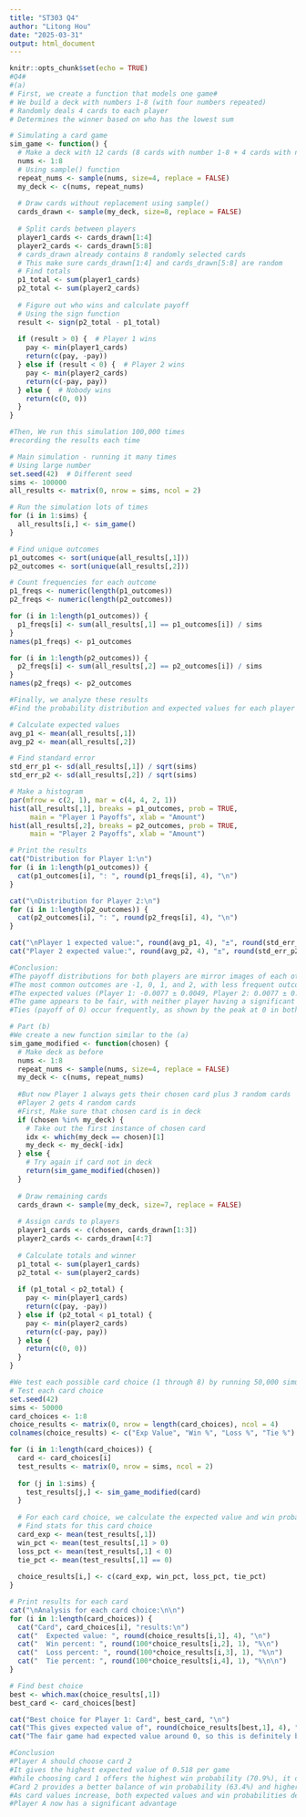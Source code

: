 ```yaml
---
title: "ST303 Q4"
author: "Litong Hou"
date: "2025-03-31"
output: html_document
---
```


```r
knitr::opts_chunk$set(echo = TRUE)
#Q4#
#(a)
# First, we create a function that models one game#
# We build a deck with numbers 1-8 (with four numbers repeated)
# Randomly deals 4 cards to each player
# Determines the winner based on who has the lowest sum

# Simulating a card game
sim_game <- function() {
  # Make a deck with 12 cards (8 cards with number 1-8 + 4 cards with numbers repeated
  nums <- 1:8
  # Using sample() function
  repeat_nums <- sample(nums, size=4, replace = FALSE)
  my_deck <- c(nums, repeat_nums)
  
  # Draw cards without replacement using sample() 
  cards_drawn <- sample(my_deck, size=8, replace = FALSE)
  
  # Split cards between players
  player1_cards <- cards_drawn[1:4]
  player2_cards <- cards_drawn[5:8]
  # cards_drawn already contains 8 randomly selected cards
  # This make sure cards_drawn[1:4] and cards_drawn[5:8] are random 
  # Find totals
  p1_total <- sum(player1_cards)
  p2_total <- sum(player2_cards)
  
  # Figure out who wins and calculate payoff
  # Using the sign function 
  result <- sign(p2_total - p1_total)
  
  if (result > 0) {  # Player 1 wins
    pay <- min(player1_cards)
    return(c(pay, -pay))
  } else if (result < 0) {  # Player 2 wins
    pay <- min(player2_cards)
    return(c(-pay, pay))
  } else {  # Nobody wins 
    return(c(0, 0))
  }
}

#Then, We run this simulation 100,000 times
#recording the results each time

# Main simulation - running it many times
# Using large number 
set.seed(42)  # Different seed 
sims <- 100000
all_results <- matrix(0, nrow = sims, ncol = 2)

# Run the simulation lots of times
for (i in 1:sims) {
  all_results[i,] <- sim_game()
}

# Find unique outcomes
p1_outcomes <- sort(unique(all_results[,1]))
p2_outcomes <- sort(unique(all_results[,2]))

# Count frequencies for each outcome
p1_freqs <- numeric(length(p1_outcomes))
p2_freqs <- numeric(length(p2_outcomes))

for (i in 1:length(p1_outcomes)) {
  p1_freqs[i] <- sum(all_results[,1] == p1_outcomes[i]) / sims
}
names(p1_freqs) <- p1_outcomes

for (i in 1:length(p2_outcomes)) {
  p2_freqs[i] <- sum(all_results[,2] == p2_outcomes[i]) / sims
}
names(p2_freqs) <- p2_outcomes

#Finally, we analyze these results 
#Find the probability distribution and expected values for each player's winnings or losses.

# Calculate expected values
avg_p1 <- mean(all_results[,1])
avg_p2 <- mean(all_results[,2])

# Find standard error 
std_err_p1 <- sd(all_results[,1]) / sqrt(sims)
std_err_p2 <- sd(all_results[,2]) / sqrt(sims)

# Make a histogram 
par(mfrow = c(2, 1), mar = c(4, 4, 2, 1))
hist(all_results[,1], breaks = p1_outcomes, prob = TRUE, 
     main = "Player 1 Payoffs", xlab = "Amount")
hist(all_results[,2], breaks = p2_outcomes, prob = TRUE, 
     main = "Player 2 Payoffs", xlab = "Amount")

# Print the results
cat("Distribution for Player 1:\n")
for (i in 1:length(p1_outcomes)) {
  cat(p1_outcomes[i], ": ", round(p1_freqs[i], 4), "\n")
}

cat("\nDistribution for Player 2:\n")
for (i in 1:length(p2_outcomes)) {
  cat(p2_outcomes[i], ": ", round(p2_freqs[i], 4), "\n")
}

cat("\nPlayer 1 expected value:", round(avg_p1, 4), "±", round(std_err_p1, 4), "\n")
cat("Player 2 expected value:", round(avg_p2, 4), "±", round(std_err_p2, 4), "\n")

#Conclusion:
#The payoff distributions for both players are mirror images of each other.
#The most common outcomes are -1, 0, 1, and 2, with less frequent outcomes at -3, -2, 3, and 4.
#The expected values (Player 1: -0.0077 ± 0.0049, Player 2: 0.0077 ± 0.0049) are essentially zero.
#The game appears to be fair, with neither player having a significant advantage.
#Ties (payoff of 0) occur frequently, as shown by the peak at 0 in both histograms.

# Part (b) 
#We create a new function similar to the (a)
sim_game_modified <- function(chosen) {
  # Make deck as before
  nums <- 1:8
  repeat_nums <- sample(nums, size=4, replace = FALSE)
  my_deck <- c(nums, repeat_nums)
  
  #But now Player 1 always gets their chosen card plus 3 random cards
  #Player 2 gets 4 random cards
  #First, Make sure that chosen card is in deck
  if (chosen %in% my_deck) {
    # Take out the first instance of chosen card
    idx <- which(my_deck == chosen)[1]
    my_deck <- my_deck[-idx]
  } else {
    # Try again if card not in deck
    return(sim_game_modified(chosen))
  }
  
  # Draw remaining cards
  cards_drawn <- sample(my_deck, size=7, replace = FALSE)
  
  # Assign cards to players
  player1_cards <- c(chosen, cards_drawn[1:3])
  player2_cards <- cards_drawn[4:7]
  
  # Calculate totals and winner
  p1_total <- sum(player1_cards)
  p2_total <- sum(player2_cards)
  
  if (p1_total < p2_total) {
    pay <- min(player1_cards)
    return(c(pay, -pay))
  } else if (p2_total < p1_total) {
    pay <- min(player2_cards)
    return(c(-pay, pay))
  } else {
    return(c(0, 0))
  }
}

#We test each possible card choice (1 through 8) by running 50,000 simulations for each. 
# Test each card choice
set.seed(42)
sims <- 50000
card_choices <- 1:8
choice_results <- matrix(0, nrow = length(card_choices), ncol = 4)
colnames(choice_results) <- c("Exp Value", "Win %", "Loss %", "Tie %")

for (i in 1:length(card_choices)) {
  card <- card_choices[i]
  test_results <- matrix(0, nrow = sims, ncol = 2)
  
  for (j in 1:sims) {
    test_results[j,] <- sim_game_modified(card)
  }
  
  # For each card choice, we calculate the expected value and win probability. 
  # Find stats for this card choice
  card_exp <- mean(test_results[,1])
  win_pct <- mean(test_results[,1] > 0)
  loss_pct <- mean(test_results[,1] < 0)
  tie_pct <- mean(test_results[,1] == 0)
  
  choice_results[i,] <- c(card_exp, win_pct, loss_pct, tie_pct)
}

# Print results for each card
cat("\nAnalysis for each card choice:\n\n")
for (i in 1:length(card_choices)) {
  cat("Card", card_choices[i], "results:\n")
  cat("  Expected value: ", round(choice_results[i,1], 4), "\n")
  cat("  Win percent: ", round(100*choice_results[i,2], 1), "%\n")
  cat("  Loss percent: ", round(100*choice_results[i,3], 1), "%\n")
  cat("  Tie percent: ", round(100*choice_results[i,4], 1), "%\n\n")
}

# Find best choice
best <- which.max(choice_results[,1])
best_card <- card_choices[best]

cat("Best choice for Player 1: Card", best_card, "\n")
cat("This gives expected value of", round(choice_results[best,1], 4), "per game\n")
cat("The fair game had expected value around 0, so this is definitely better\n")

#Conclusion
#Player A should choose card 2
#It gives the highest expected value of 0.518 per game
#While choosing card 1 offers the highest win probability (70.9%), it only yields an expected value of 0.294. 
#Card 2 provides a better balance of win probability (63.4%) and higher payoff when winning
#As card values increase, both expected values and win probabilities decrease steadily. 
#Player A now has a significant advantage 
```


